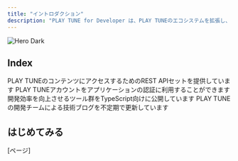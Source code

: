 ```yaml
---
title: "イントロダクション"
description: "PLAY TUNE for Developer は、PLAY TUNEのエコシステムを拡張し、より多くの皆様にコンテンツを楽しんでいただくための開発者向けプラットフォームです。  PLAY TUNEのコンテンツを、外部アプリケーションやサービスからも活用できるよう、包括的なAPIとOAuth認証システムを提供しています。 開発者の皆様は、これらのツールを使用してPLAY TUNEのコンテンツと連携したアプリケーションを構築できます。"
---
```


<img
  className="hidden dark:block"
  src="/images/hero-dark.png"
  alt="Hero Dark"
/>

## Index

<CardGroup cols={2}>
  <Card title="REST API" icon="code" href="https://mintlify.com/docs/settings/global">
    PLAY TUNEのコンテンツにアクセスするためのREST APIセットを提供しています
  </Card>
  <Card title="OAuth 2.1 / OpenID Connect" icon="user" href="https://mintlify.com/docs/api-playground/openapi">
    PLAY TUNEアカウントをアプリケーションの認証に利用することができます
  </Card>
  <Card title="SDK・ライブラリ" icon="screwdriver-wrench" href="https://mintlify.com/docs/content/components/accordions">
    開発効率を向上させるツール群をTypeScript向けに公開しています
  </Card>
  <Card title="開発ブログ" icon="note" href="https://mintlify.com/customers">
    PLAY TUNEの開発チームによる技術ブログを不定期で更新しています
  </Card>
</CardGroup>

## はじめてみる

[ページ]